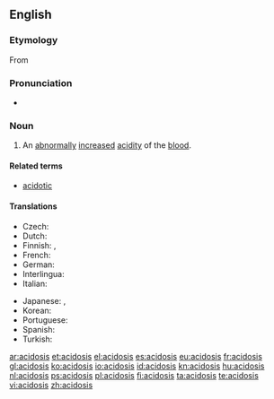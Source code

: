 ==English==
{{wikipedia}}

===Etymology===
From {{suffix|acid|osis}}

===Pronunciation===
* {{rhymes|əʊsɪs}}

===Noun===
{{en-noun|acidoses}}

# {{context|pathology}} An [[abnormally]] [[increase]]d [[acidity]] of the [[blood]].

====Related terms====
* [[acidotic]]

====Translations====
{{trans-top|abnormally increased acidity of the blood}}
* Czech: {{t-|cs|acidóza|f}}
* Dutch: {{t+|nl|acidose|f}}
* Finnish: {{t+|fi|asidoosi}}, {{t-|fi|happomyrkytys}}
* French: {{t+|fr|acidose}}
* German: {{t-|de|Azidose|f}}
* Interlingua: {{t-|ia|acidosis}}
* Italian: {{t-|it|acidosi}}
{{trans-mid}}
* Japanese: {{t-|ja|アシドーシス|tr=ashidōshisu}},  {{t-|ja|酸血症|tr=sankesshō}}
* Korean: {{t-|ko|산성증|sc=Hang}}
* Portuguese: {{t-|pt|acidosis}}
* Spanish: {{t+|es|acidosis|f}}
* Turkish: {{t-|tr|asidoz}}
{{trans-bottom}}

[[ar:acidosis]]
[[et:acidosis]]
[[el:acidosis]]
[[es:acidosis]]
[[eu:acidosis]]
[[fr:acidosis]]
[[gl:acidosis]]
[[ko:acidosis]]
[[io:acidosis]]
[[id:acidosis]]
[[kn:acidosis]]
[[hu:acidosis]]
[[nl:acidosis]]
[[ps:acidosis]]
[[pl:acidosis]]
[[fi:acidosis]]
[[ta:acidosis]]
[[te:acidosis]]
[[vi:acidosis]]
[[zh:acidosis]]